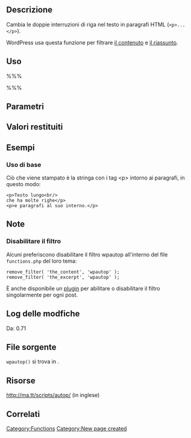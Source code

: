 {{Languages|
{{en|Function Reference/wpautop}}
{{it|Riferimento funzioni/wpautop}}
}}
== Descrizione ==

Cambia le doppie interruzioni di riga nel testo in paragrafi HTML (<tt><nowiki><p>...</p></nowiki></tt>).

WordPress usa questa funzione per filtrare [[Template_Tags/the_content|il contenuto]] e [[Template_Tags/the_excerpt|il riassunto]].

== Uso ==

%%% <?php wpautop( $foo, $br ); ?> %%%

== Parametri ==

{{it:Parameter|$foo|string|Il testo da formattare.}}

{{it:Parameter|$br|boolean o integer|Preserva le interruzioni di riga. Se impostato a true, le interruzioni di riga che rimangono dopo la conversione a paragrafo sono convertite in tag HTML <tt><nowiki><br /></nowiki></tt>. Le interruzioni di riga all'interno delle sezioni <tt>script</tt> e <tt>style</tt> non vengono modificate.|opzionale|1}}

== Valori restituiti ==
{{it:Return||string|Testo convertito con i tag dei paragrafi al posto giusto.}}

== Esempi ==
=== Uso di base ===

 <?php
 $some_long_text = // inizio del testo
 "Testo lungo
 che ha molte righe
 
 e paragrafi al suo interno.";
 // fine del testo
 
 echo wpautop($some_long_text);
 ?>

Ciò che viene stampato è la stringa con i tag <nowiki><p></nowiki> intorno ai paragrafi, in questo modo:

 <nowiki><p>Testo lungo<br/>
che ha molte righe</p>
<p>e paragrafi al suo interno.</p></nowiki>

== Note ==

=== Disabilitare il filtro ===

Alcuni preferiscono disabilitare il filtro wpautop all'interno del file <tt>functions.php</tt> del loro tema:

<pre>
remove_filter( 'the_content', 'wpautop' );
remove_filter( 'the_excerpt', 'wpautop' );
</pre>

&Egrave; anche disponibile un [http://wordpress.org/extend/plugins/wpautop-control/ plugin] per abilitare o disabilitare il filtro singolarmente per ogni post.

== Log delle modfiche ==

Da: 0.71

== File sorgente ==

<tt>wpautop()</tt> si trova in {{Trac|wp-includes/formatting.php}}.

== Risorse ==

http://ma.tt/scripts/autop/ (in inglese)

== Correlati ==

{{it:Tag Footer}}

[[Category:Functions]]
[[Category:New page created]]